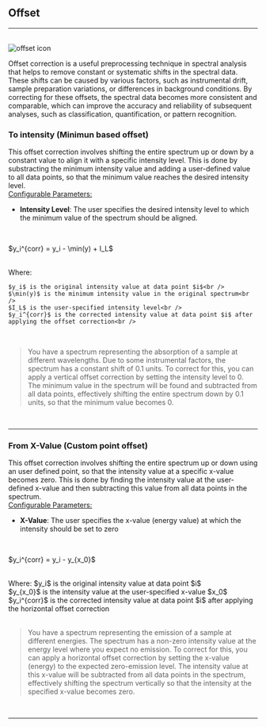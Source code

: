 
## Offset
<hr />
<br />
<Image src={`${imagePath}offset_icon.svg`} alt="offset icon" width={65} height={65} />

Offset correction is a useful preprocessing technique in spectral analysis that helps to remove constant or systematic shifts in the spectral data. These shifts can be caused by various factors, such as instrumental drift, sample preparation variations, or differences in background conditions. By correcting for these offsets, the spectral data becomes more consistent and comparable, which can improve the accuracy and reliability of subsequent analyses, such as classification, quantification, or pattern recognition.

### To intensity (Minimun based offset)

This offset correction involves shifting the entire spectrum up or down by a constant value to align it with a specific intensity level. This is done by substracting the minimum intensity value and adding a user-defined value to all data points, so that the minimum value reaches the desired intensity level.
<br />
<u>Configurable Parameters:</u>

- **Intensity Level**: The user specifies the desired intensity level to which the minimum value of the spectrum should be aligned.


<br />
<p style={{textAlign: 'center'}}>$y_i^{corr} = y_i - \min(y) + I_L$</p>
<br />
Where:

    $y_i$ is the original intensity value at data point $i$<br />
    $\min(y)$ is the minimum intensity value in the original spectrum<br />
    $I_L$ is the user-specified intensity level<br />
    $y_i^{corr}$ is the corrected intensity value at data point $i$ after applying the offset correction<br />
<br />

>You have a spectrum representing the absorption of a sample at different wavelengths. Due to some instrumental factors, the spectrum has a constant shift of 0.1 units. To correct for this, you can apply a vertical offset correction by setting the intensity level to 0. The minimum value in the spectrum will be found and subtracted from all data points, effectively shifting the entire spectrum down by 0.1 units, so that the minimum value becomes 0.
>
<br />
<hr />

### From X-Value (Custom point offset)

This offset correction involves shifting the entire spectrum up or down using an user defined point, so that the intensity value at a specific x-value becomes zero. This is done by finding the intensity value at the user-defined x-value and then subtracting this value from all data points in the spectrum.
<br />
<u>Configurable Parameters:</u>
<br />
- **X-Value**: The user specifies the x-value (energy value) at which the intensity should be set to zero

<br /> 
<p style={{textAlign: 'center'}}>$y_i^{corr} = y_i - y_{x_0}$</p> 
<br /> 
Where:
$y_i$ is the original intensity value at data point $i$<br />
$y_{x_0}$ is the intensity value at the user-specified x-value $x_0$<br />
$y_i^{corr}$ is the corrected intensity value at data point $i$ after applying the horizontal offset correction<br />
<br />

>You have a spectrum representing the emission of a sample at different energies. The spectrum has a non-zero intensity value at the energy level where you expect no emission. To correct for this, you can apply a horizontal offset correction by setting the x-value (energy) to the expected zero-emission level. The intensity value at this x-value will be subtracted from all data points in the spectrum, effectively shifting the spectrum vertically so that the intensity at the specified x-value becomes zero.
>


<br />
<hr />
<br />
<ImageLink href="/preprocessing/standardize" image={{alt: "standardize icon", src: `${imagePath}standardization_icon.svg`}} text="Standardize" />
<br />
<ImageLink href="/preprocessing/baseline-correction" image={{alt: "baseline icon", src: `${imagePath}baseline_icon.svg`}} text="Baseline" />
<br />
<ImageLink href="/preprocessing/smooth" image={{alt: "smooth icon", src: `${imagePath}smoothing_icon.svg`}} text="Smooth" />
<br />
<ImageLink href="/preprocessing/normalize" image={{alt: "normalize icon", src: `${imagePath}normalization_icon.svg`}} text="Normalize" />
<br />
<ImageLink href="/preprocessing/peak-detection" image={{alt: "peak detection icon", src: `${imagePath}peak_detection_icon.svg`}} text="Peaks" />
<br />
<ImageLink href="/preprocessing/derivative" image={{alt: "derivative icon", src: `${imagePath}derivative_icon.svg`}} text="Derivative" />
<br />
<ImageLink href="/preprocessing/restore" image={{alt: "restore icon", src: `${imagePath}restore_icon.svg`}} text="Restore Spectra" />